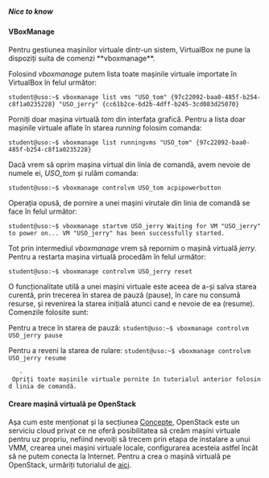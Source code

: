 ===== Nice to know =====

==== VBoxManage ====

Pentru gestiunea mașinilor virtuale dintr-un sistem, VirtualBox ne pune la dispoziți suita de comenzi **vboxmanage**.

Folosind ''vboxmanage'' putem lista toate mașinile virtuale importate în VirtualBox în felul următor:

<code bash>
student@uso:~$ vboxmanage list vms 
"USO_tom" {97c22092-baa0-485f-b254-c8f1a0235228}
"USO_jerry" {cc61b2ce-6d2b-4dff-b245-3cd083d25070}
</code>

Porniți doar mașina virtuală ''tom'' din interfața grafică. Pentru a lista doar mașinile virtuale aflate în starea ''running'' folosim comanda:

<code bash>
student@uso:~$ vboxmanage list runningvms 
"USO_tom" {97c22092-baa0-485f-b254-c8f1a0235228}
</code>

Dacă vrem să oprim mașina virtual din linia de comandă, avem nevoie de numele ei, ''USO_tom'' și rulăm comanda:

<code bash>
student@uso:~$ vboxmanage controlvm USO_tom acpipowerbutton 
</code>

Operația opusă, de pornire a unei mașini virutale din linia de comandă se face în felul următor:

<code bash>
student@uso:~$ vboxmanage startvm USO_jerry
Waiting for VM "USO_jerry" to power on...
VM "USO_jerry" has been successfully started.
</code>

Tot prin intermediul ''vboxmanage'' vrem să repornim o mașină virtuală ''jerry''. Pentru a restarta mașina virtuală procedăm în felul 
următor:

<code bash>
student@uso:~$ vboxmanage controlvm USO_jerry reset 
</code>

O funcționalitate utilă a unei mașini virtuale este aceea de a-și salva starea curentă, prin trecerea în starea de pauză (pause), 
în care nu consumă resurse, și revenirea la starea inițială atunci cand e nevoie de ea (resume). Comenzile folosite sunt:

Pentru a trece în starea de pauză:
<code bash>
student@uso:~$ vboxmanage controlvm USO_jerry pause 
</code>

Pentru a reveni la starea de rulare:
<code bash>
student@uso:~$ vboxmanage controlvm USO_jerry resume 
</code>

    - Opriți toate mașinile virtuale pornite în tutorialul anterior folosind linia de comandă.

==== Creare mașină virtuală pe OpenStack ====

Așa cum este menționat și la secțiunea [[|Concepte]], OpenStack este un serviciu cloud privat ce ne oferă posibilitatea să creăm 
mașini virtuale pentru uz propriu, nefiind nevoiți să trecem prin etapa de instalare a unui VMM, crearea unei mașini virtuale locale, 
configurarea acesteia astfel încât să ne putem conecta la Internet. Pentru a crea o mașină virtuală pe OpenStack, urmăriți tutorialul 
de [[|aici]].
